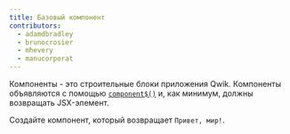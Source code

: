 ```yaml
---
title: Базовый компонент
contributors:
  - adamdbradley
  - brunocrosier
  - mhevery
  - manucorporat
---
```


Компоненты - это строительные блоки приложения Qwik. Компоненты объявляются с помощью [`component$()`](/docs/(qwik)/components/overview/index.mdx#component) и, как минимум, должны возвращать JSX-элемент.

Создайте компонент, который возвращает `Привет, мир!`.
